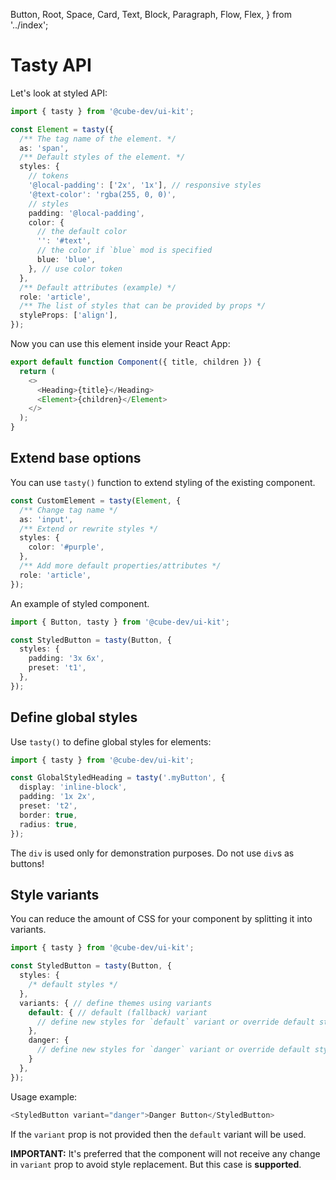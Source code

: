   Button,
  Root,
  Space,
  Card,
  Text,
  Block,
  Paragraph,
  Flow,
  Flex,
} from '../index';

<Meta of={TastyStories} />

# Tasty API

Let's look at styled API:

```typescript jsx
import { tasty } from '@cube-dev/ui-kit';

const Element = tasty({
  /** The tag name of the element. */
  as: 'span',
  /** Default styles of the element. */
  styles: {
    // tokens
    '@local-padding': ['2x', '1x'], // responsive styles
    '@text-color': 'rgba(255, 0, 0)',
    // styles
    padding: '@local-padding',
    color: {
      // the default color
      '': '#text',
      // the color if `blue` mod is specified
      blue: 'blue',
    }, // use color token
  },
  /** Default attributes (example) */
  role: 'article',
  /** The list of styles that can be provided by props */
  styleProps: ['align'],
});
```

Now you can use this element inside your React App:

```typescript jsx
export default function Component({ title, children }) {
  return (
    <>
      <Heading>{title}</Heading>
      <Element>{children}</Element>
    </>
  );
}
```

## Extend base options

You can use `tasty()` function to extend styling of the existing component.

```typescript jsx
const CustomElement = tasty(Element, {
  /** Change tag name */
  as: 'input',
  /** Extend or rewrite styles */
  styles: {
    color: '#purple',
  },
  /** Add more default properties/attributes */
  role: 'article',
});
```

An example of styled component.

```typescript jsx
import { Button, tasty } from '@cube-dev/ui-kit';

const StyledButton = tasty(Button, {
  styles: {
    padding: '3x 6x',
    preset: 't1',
  },
});
```

<Canvas>
  <Story of={TastyStories.StyledButton} />
</Canvas>

## Define global styles

Use `tasty()` to define global styles for elements:

```typescript jsx
import { tasty } from '@cube-dev/ui-kit';

const GlobalStyledHeading = tasty('.myButton', {
  display: 'inline-block',
  padding: '1x 2x',
  preset: 't2',
  border: true,
  radius: true,
});
```

The `div` is used only for demonstration purposes. Do not use `div`s as buttons!

<Canvas>
  <Story of={TastyStories.GloballyStyledButton} />
</Canvas>

## Style variants

You can reduce the amount of CSS for your component by splitting it into variants.

```typescript jsx
import { tasty } from '@cube-dev/ui-kit';

const StyledButton = tasty(Button, {
  styles: {
    /* default styles */
  },
  variants: { // define themes using variants
    default: { // default (fallback) variant
      // define new styles for `default` variant or override default styles.
    },
    danger: {
      // define new styles for `danger` variant or override default styles.
    }
  },
});
```

Usage example:

```typescript jsx
<StyledButton variant="danger">Danger Button</StyledButton>
```

If the `variant` prop is not provided then the `default` variant will be used.

**IMPORTANT:** It's preferred that the component will not receive any change in `variant` prop to avoid style replacement. But this case is **supported**.
